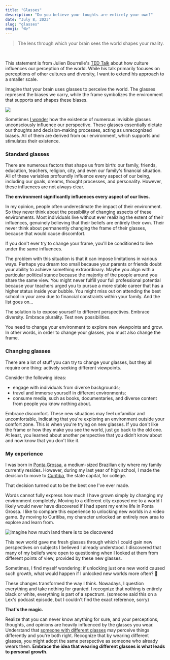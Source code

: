 ```yaml
---
title: "Glasses"
description: "Do you believe your toughts are entirely your own?"
date: "July 8, 2023"
slug: "glasses"
emoji: "👓"
---
```


> The lens through which your brain sees the world shapes your reality.

<br/>

This statement is from Julien Bourrelle's [TED Talk](https://www.youtube.com/watch?v=l-Yy6poJ2zs&t=0s) about how culture influences our perception of the world. While his talk primarily focuses on perceptions of other cultures and diversity, I want to extend his approach to a smaller scale.
<br/>

Imagine that your brain uses glasses to perceive the world. The glasses represent the biases we carry, while the frame symbolizes the environment that supports and shapes these biases.
<br/>

![](/images/glasses.jpg)
<br/>

Sometimes [I wonder](https://open.spotify.com/track/7rbECVPkY5UODxoOUVKZnA?si=a18531e62be2452a) how the existence of numerous invisible glasses unconsciously influence our perspective. These glasses essentially dictate our thoughts and decision-making processes, acting as unrecognized biases. All of them are derived from our environment, which supports and stimulates their existence.

### Standard glasses

There are numerous factors that shape us from birth: our family, friends, education, teachers, religion, city, and even our family's financial situation. All of these variables profoundly influence every aspect of our being, including our goals, dreams, thought processes, and personality. However, these influences are not always clear.
<br/>

**The environment significantly influences every aspect of our lives.**
<br/>

In my opinion, people often underestimate the impact of their environment. So they never think about the possibility of changing aspects of these environments. Most individuals live without ever realizing the extent of their influences, genuinely believing that their beliefs are entirely their own. Their never think about permanently changing the frame of their glasses, because that would cause discomfort.
<br/>

If you don't ever try to change your frame, you'll be conditioned to live under the same influences.
<br/>

The problem with this situation is that it can impose limitations in various ways. Perhaps you dream too small because your parents or friends doubt your ability to achieve something extraordinary. Maybe you align with a particular political stance because the majority of the people around you share the same view. You might never fulfill your full professional potential because your teachers urged you to pursue a more stable career that has a higher status inside your bubble. You might miss out on attending the best school in your area due to financial constraints within your family. And the list goes on...
<br/>

The solution is to expose yourself to different perspectives. Embrace diversity. Embrace plurality. Test new possibilities.
<br/>

You need to change your environment to explore new viewpoints and grow. In other words, in order to change your glasses, you must also change the frame.

### Changing glasses

There are a lot of stuff you can try to change your glasses, but they all require one thing: actively seeking different viewpoints. 
<br/>

Consider the following ideas:

- engage with individuals from diverse backgrounds;
- travel and immerse yourself in different environments;
- consume media, such as books, documentaries, and diverse content from people you know nothing about.

Embrace discomfort. These new situations may feel unfamiliar and uncomfortable, indicating that you're exploring an environment outside your comfort zone. This is when you're trying on new glasses. If you don't like the frame or how they make you see the world, just go back to the old one. At least, you learned about another perspective that you didn’t know about and now know that you don't like it.

### My experience

I was born in [Ponta Grossa](https://en.wikipedia.org/wiki/Ponta_Grossa), a medium-sized Brazilian city where my family currently resides. However, during my last year of high school, I made the decision to move to [Curitiba](https://en.wikipedia.org/wiki/Curitiba), the state capital, for college.
<br/>

That decision turned out to be the best one I've ever made.
<br/>

Words cannot fully express how much I have grown simply by changing my environment completely. Moving to a different city exposed me to a world I likely would never have discovered if I had spent my entire life in Ponta Grossa. I like to compare this experience to unlocking new worlds in a video game. By moving to Curitiba, my character unlocked an entirely new area to explore and learn from.
<br/>

![Imagine how much land there is to be discovered](/images/map.jpg)
<br/>

This new world gave me fresh glasses through which I could gain new perspectives on subjects I believed I already understood. I discovered that many of my beliefs were open to questioning when I looked at them from different points of view, provided by these new glasses.
<br/>

Sometimes, I find myself wondering: if unlocking just one new world caused such growth, what would happen if I unlocked new worlds more often? 🤔
<br/>

These changes transformed the way I think. Nowadays, I question everything and take nothing for granted. I recognize that nothing is entirely black or white, everything is part of a spectrum. (someone said this on a Lex's podcast episode, but I couldn't find the exact reference, sorry)
<br/>

**That's the magic.**
<br/>

Realize that you can never know anything for sure, and your perceptions, thoughts, and opinions are heavily influenced by the glasses you wear. Understand that [someone with different glasses](https://www.holstee.com/blogs/mindful-matter/sonder) may perceive things differently and you're both right. Recognize that by wearing different glasses, you might adopt the same perspective as someone who already wears them. **Embrace the idea that wearing different glasses is what leads to personal growth.**